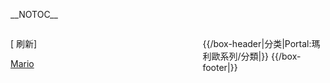 {{noteTA
|G1=Games
|G2=Mario
}}
<!-- 這個主題使用這個語法建立： subst:box portal skeleton| topic={{{topic}}}|  -->
__NOTOC__
<div align="center">
{{browsebar}}
</div>

{{Colortable portal|color=红 |image=M emblem.png |imagesize=100 |header=歡迎來到中文維基百科的瑪利歐系列主題首頁！|content={{Portal:瑪利歐系列/簡介}}}}

<div style="float:left; width:60%;"> <!-- This width add to the the margin below to equal 100%-->

{{Colortable portal|color=红 |image=Cscr-featured.svg |imagesize=100 |header=典范条目|content={{Portal:瑪利歐系列/典範條目}}}}

{{Colortable portal|color=红 |image=Cscr-featured.svg|imagesize=100 |header=特色图片|content={{Portal:瑪利歐系列/特色圖片}}}}

{{Colortable portal|color=红 |image=Symbol_question.svg|imagesize=100 |header=你知道吗？|content={{Portal:瑪利歐系列/你知道嗎}}}}

[{{fullurl:Portal:瑪利歐系列|action=purge}} 刷新]

</div>

<div style="float:right; width:39%"> <!-- This margin should be right of the above -->

{{Colortable portal|color=红 |image=Globe_current.svg|imagesize=100 |header=新闻快報|content={{Portal:瑪利歐系列/瑪利歐系列新聞}}}}

{{Colortable portal|color=红 |image=Wikipe-tan without body.png|imagesize=100 |header=维基专题|content={{Portal:瑪利歐系列/維基專題}}}}

{{/box-header|分类|Portal:瑪利歐系列/分類|}}
{{Portal:瑪利歐系列/分類}}
{{/box-footer|}}

</div>

<div style="float:right; width:100%">

{{Colortable portal|color=红 |image=Nuvola_apps_bookcase.svg|imagesize=100 |header=其他有趣內容！|content={{portals}}}}

</div>

[[Category:电子游戏主题首页|Mario]]